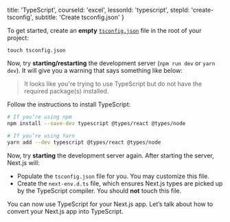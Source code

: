 
  title: 'TypeScript',
  courseId: 'excel',
  lessonId: 'typescript',
  stepId: 'create-tsconfig',
  subtitle: 'Create tsconfig.json'
}

To get started, create an **empty** [`tsconfig.json`](https://www.typescriptlang.org/docs/handbook/tsconfig-json.html) file in the root of your project:

```shell
touch tsconfig.json
```

Now, try **starting/restarting** the development server (`npm run dev` or `yarn dev`). It will give you a warning that says something like below:

> It looks like you're trying to use TypeScript but do not have the required package(s) installed.

Follow the instructions to install TypeScript:

```bash
# If you’re using npm
npm install --save-dev typescript @types/react @types/node

# If you’re using Yarn
yarn add --dev typescript @types/react @types/node
```

Now, try **starting** the development server again. After starting the server, Next.js will:

- Populate the `tsconfig.json` file for you. You may customize this file.
- Create the `next-env.d.ts` file, which ensures Next.js types are picked up by the TypeScript compiler. You should **not** touch this file.

You can now use TypeScript for your Next.js app. Let’s talk about how to convert your Next.js app into TypeScript.

